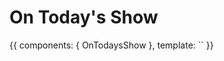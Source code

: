 
<Meta title="Components/Templates/On Todays Show" />

# On Today's Show

<Canvas>
    <Story name="Default">
        {{
            components: {
                OnTodaysShow
            },
            template: `<on-todays-show />`
        }}
    </Story>
</Canvas>
